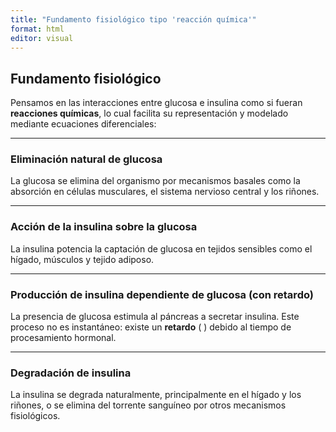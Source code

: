 ```yaml
---
title: "Fundamento fisiológico tipo 'reacción química'"
format: html
editor: visual
---
```



## Fundamento fisiológico

Pensamos en las interacciones entre glucosa e insulina como si fueran **reacciones químicas**, lo cual facilita su representación y modelado mediante ecuaciones diferenciales:

---

### Eliminación natural de glucosa

La glucosa se elimina del organismo por mecanismos basales como la absorción en células musculares, el sistema nervioso central y los riñones.

---

### Acción de la insulina sobre la glucosa

La insulina potencia la captación de glucosa en tejidos sensibles como el hígado, músculos y tejido adiposo.

---

### Producción de insulina dependiente de glucosa (con retardo)

La presencia de glucosa estimula al páncreas a secretar insulina. Este proceso no es instantáneo: existe un **retardo** \( \tau \) debido al tiempo de procesamiento hormonal.

---

### Degradación de insulina

La insulina se degrada naturalmente, principalmente en el hígado y los riñones, o se elimina del torrente sanguíneo por otros mecanismos fisiológicos.